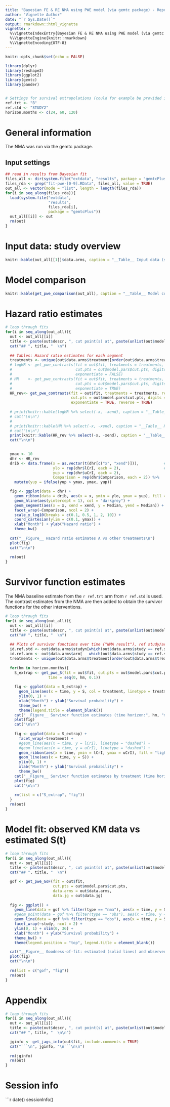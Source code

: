 ```yaml
---
title: "Bayesian FE & RE NMA using PWE model (via gemtc package) - Report Output"
author: "Vignette Author"
date: "`r Sys.Date()`"
output: rmarkdown::html_vignette
vignette: >
  %\VignetteIndexEntry{Bayesian FE & RE NMA using PWE model (via gemtc package) - Report Output}
  %\VignetteEngine{knitr::rmarkdown}
  %\VignetteEncoding{UTF-8}
---
```


```r
knitr::opts_chunk$set(echo = FALSE)

library(dplyr)
library(reshape2)
library(ggplot2)
library(gemtc)
library(pander)


# Settings for survival extrapolations (could for example be provided in a global _settings.R file, which is sourced in)
ref.trt <- "B"
ref.std <- "STUDY2"
horizon.months <- c(24, 60, 120)

```


# General information
The NMA was run via the gemtc package.


## Input settings
```r
## read in results from Bayesian fit
files_all <- dir(system.file("extdata", "results", package = "gemtcPlus"))
files_rda <- grep("fit-pwe-[0-9].RData", files_all, value = TRUE)
out_all <- vector(mode = "list", length = length(files_rda))
for(i in seq_along(files_rda)){
  load(system.file("extdata",
                   "results",
                   files_rda[i],
                   package = "gemtcPlus"))
  out_all[[i]] <- out
  rm(out)
}
```



# Input data: study overview
```r
knitr::kable(out_all[[1]]$data.arms, caption = "__Table__ Input data (studies and treatment arms)")
```


# Model comparison
```r
knitr::kable(get_pwe_comparison(out_all), caption = "__Table__ Model comparison")
```


# Hazard ratio estimates
```r
# loop through fits
for(i in seq_along(out_all)){
  out <- out_all[[i]]
  title <- paste(out$descr, ", cut point(s) at", paste(unlist(out$model.pars), collapse = ", "), "months", collapse =" ")
  cat("## ", title, "  \n")
  
  ## Tables: Hazard ratio estimates for each segment
  treatments <- unique(out$data.arms$treatment[order(out$data.arms$treatmentn)])
  # logHR <- get_pwe_contrasts(fit = out$fit, treatments = treatments, ref = ref.trt, 
  #                            cut.pts = out$model.pars$cut.pts, digits = 3,
  #                            exponentiate = FALSE)
  # HR    <- get_pwe_contrasts(fit = out$fit, treatments = treatments, ref = ref.trt, 
  #                            cut.pts = out$model.pars$cut.pts, digits = 3,
  #                            exponentiate = TRUE)
  HR_rev<- get_pwe_contrasts(fit = out$fit, treatments = treatments, ref = ref.trt, 
                             cut.pts = out$model.pars$cut.pts, digits = 3,
                             exponentiate = TRUE, reverse = TRUE)
  
  # print(knitr::kable(logHR %>% select(-x, -xend), caption = "__Table__ Log hazard ratio estimates of other treatments vs A"))
  # cat("\n\n")
  # 
  # print(knitr::kable(HR %>% select(-x, -xend), caption = "__Table__ Hazard ratio estimates of other treatments vs A"))
  # cat("\n\n")
  print(knitr::kable(HR_rev %>% select(-x, -xend), caption = "__Table__ Hazard ratio estimates of A vs other treatments"))
  cat("\n\n")

  
  ymax <- 10
  dhr <- HR_rev
  drib <- data.frame(x = as.vector(t(dhr[c("x", "xend")])),           # data structure for ribbons
                     ylo = rep(dhr$lCrI, each = 2),                   #  cap ribbon at ymax
                     yup = rep(dhr$uCrI, each = 2),
                     Comparison = rep(dhr$Comparison, each = 2)) %>%
    mutate(yup = ifelse(yup > ymax, ymax, yup))

  fig <- ggplot(data = dhr) + 
    geom_ribbon(data = drib, aes(x = x, ymin = ylo, ymax = yup), fill = "lightblue", alpha = 0.8) +
    geom_hline(aes(yintercept = 1), col = "darkgrey") +
    geom_segment(aes(x = x, xend = xend, y = Median, yend = Median)) +
    facet_wrap(~Comparison, ncol = 2) +
    scale_y_log10(breaks = c(0.1, 0.5, 1, 2, 10)) +
    coord_cartesian(ylim = c(0.1, ymax)) +
    xlab("Month") + ylab("Hazard ratio") +
    theme_bw()
  
  cat("__Figure__ Hazard ratio estimates A vs other treatments\n")
  plot(fig)
  cat("\n\n")
  
  rm(out)
}
```


# Survivor function estimates
The NMA baseline estimate from the `r ref.trt` arm from `r ref.std` is used. The contrast estimates from the NMA are then added to obtain the survivor functions for the other interventions.

```r
# loop through fits
for(i in seq_along(out_all)){
  out <- out_all[[i]]
  title <- paste(out$descr, ", cut point(s) at", paste(unlist(out$model.pars), collapse = ", "), "months", collapse =" ")
  cat("## ", title, "  \n")
  
  ## Plots of survivor functions over time ("NMA result"), ref study/arm and timehorizons specified in settings function
  id.ref.std <- out$data.arms$studyn[which(out$data.arms$study == ref.std & out$data.arms$treatment == ref.trt)]
  id.ref.arm <- out$data.arms$arm[   which(out$data.arms$study == ref.std & out$data.arms$treatment == ref.trt)]
  treatments <- unique(out$data.arms$treatment[order(out$data.arms$treatmentn)])
  
  for(hm in horizon.months){
    S_extrap <- get_pwe_S(fit = out$fit, cut.pts = out$model.pars$cut.pts, ref.std = id.ref.std, ref.arm = id.ref.arm, treatments = treatments, 
                   time = seq(0, hm, 0.1))
    
    fig <- ggplot(data = S_extrap) +        
      geom_line(aes(x = time, y = S, col = treatment, linetype = treatment)) +
      ylim(0, 1) +
      xlab("Month") + ylab("Survival probability") +
      theme_bw() +
      theme(legend.title = element_blank())
    cat("__Figure__ Survivor function estimates (time horizon:", hm, "months) \n")
    plot(fig)
    cat("\n\n")
    
    fig <- ggplot(data = S_extrap) + 
      facet_wrap(~treatment) +
      #geom_line(aes(x = time, y = lCrI), linetype = "dashed") +
      #geom_line(aes(x = time, y = uCrI), linetype = "dashed") +
      geom_ribbon(aes(x = time, ymin = lCrI, ymax = uCrI), fill = "lightblue", alpha = 0.8) +
      geom_line(aes(x = time, y = S)) +
      ylim(0, 1) +
      xlab("Month") + ylab("Survival probability") +
      theme_bw()
    cat("__Figure__ Survivor function estimates by treatment (time horizon:", hm, "months) \n")
    plot(fig)
    cat("\n\n")
    
    rm(list = c("S_extrap", "fig"))
  }
  rm(out)
}
```


# Model fit: observed KM data vs estimated S(t)

```r
# loop through fits
for(i in seq_along(out_all)){
  out <- out_all[[i]]
  title <- paste(out$descr, ", cut point(s) at", paste(unlist(out$model.pars), collapse = ", "), "months", collapse =" ")
  cat("## ", title, "  \n")

  gof <- get_pwe_GoF(fit = out$fit, 
                     cut.pts = out$model.pars$cut.pts, 
                     data.arms = out$data.arms,
                     data.jg = out$data.jg)
   
  fig <- ggplot() + 
    geom_line(data = gof %>% filter(type == "nma"), aes(x = time, y = S, col = treatment)) +
    #geom_point(data = gof %>% filter(type == "obs"), aes(x = time, y = S, col = treatment)) + # too many studies (=panels) for good visibility
    geom_line(data = gof %>% filter(type == "obs"), aes(x = time, y = S, col = treatment), linetype = "dashed") +
    facet_wrap(~study, ncol = 2) +
    ylim(0, 1) + xlim(0, 36) +
    xlab("Month") + ylab("Survival probability") +
    theme_bw() +
    theme(legend.position = "top", legend.title = element_blank())

  cat("__Figure__ Goodness-of-fit: estimated (solid lines) and observed (dashed) survivor functions for each study\n")
  plot(fig)
  cat("\n\n")
  
  rm(list = c("gof", "fig"))
  rm(out)
}  
```


# Appendix

```r
# loop through fits
for(i in seq_along(out_all)){
  out <- out_all[[i]]
  title <- paste(out$descr, ", cut point(s) at", paste(unlist(out$model.pars), collapse = ", "), "months", collapse =" ")
  cat("## ", title, "  \n\n")

  jginfo <- get_jags_info(out$fit, include.comments = TRUE)
  cat("```\n", jginfo, "\n```\n\n")
  
  rm(jginfo)
  rm(out)
}  
```



# Session info
```r
date()
sessionInfo()
